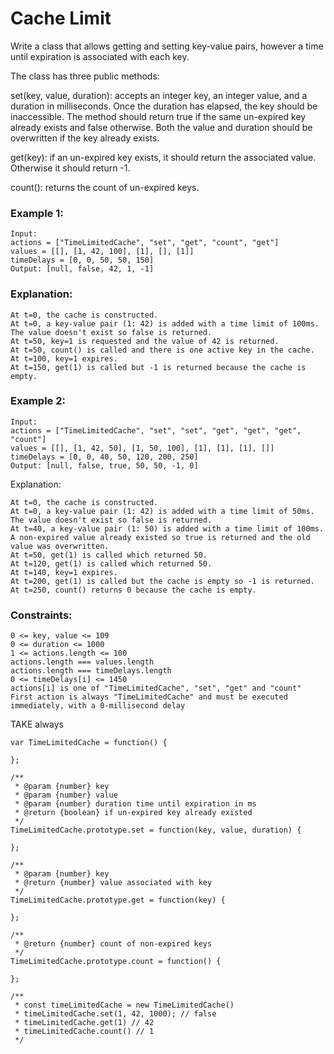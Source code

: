 # Cache Limit

Write a class that allows getting and setting key-value pairs, however a time until expiration is associated with each key.

The class has three public methods:

set(key, value, duration): accepts an integer key, an integer value, and a duration in milliseconds. Once the duration has elapsed, the key should be inaccessible. The method should return true if the same un-expired key already exists and false otherwise. Both the value and duration should be overwritten if the key already exists.

get(key): if an un-expired key exists, it should return the associated value. Otherwise it should return -1.

count(): returns the count of un-expired keys.

### Example 1:

```
Input:
actions = ["TimeLimitedCache", "set", "get", "count", "get"]
values = [[], [1, 42, 100], [1], [], [1]]
timeDelays = [0, 0, 50, 50, 150]
Output: [null, false, 42, 1, -1]
```

### Explanation:

```
At t=0, the cache is constructed.
At t=0, a key-value pair (1: 42) is added with a time limit of 100ms. The value doesn't exist so false is returned.
At t=50, key=1 is requested and the value of 42 is returned.
At t=50, count() is called and there is one active key in the cache.
At t=100, key=1 expires.
At t=150, get(1) is called but -1 is returned because the cache is empty.

```

### Example 2:

```
Input:
actions = ["TimeLimitedCache", "set", "set", "get", "get", "get", "count"]
values = [[], [1, 42, 50], [1, 50, 100], [1], [1], [1], []]
timeDelays = [0, 0, 40, 50, 120, 200, 250]
Output: [null, false, true, 50, 50, -1, 0]
```

Explanation:

```
At t=0, the cache is constructed.
At t=0, a key-value pair (1: 42) is added with a time limit of 50ms. The value doesn't exist so false is returned.
At t=40, a key-value pair (1: 50) is added with a time limit of 100ms. A non-expired value already existed so true is returned and the old value was overwritten.
At t=50, get(1) is called which returned 50.
At t=120, get(1) is called which returned 50.
At t=140, key=1 expires.
At t=200, get(1) is called but the cache is empty so -1 is returned.
At t=250, count() returns 0 because the cache is empty.
```

### Constraints:

```
0 <= key, value <= 109
0 <= duration <= 1000
1 <= actions.length <= 100
actions.length === values.length
actions.length === timeDelays.length
0 <= timeDelays[i] <= 1450
actions[i] is one of "TimeLimitedCache", "set", "get" and "count"
First action is always "TimeLimitedCache" and must be executed immediately, with a 0-millisecond delay

```

TAKE always

```
var TimeLimitedCache = function() {

};

/**
 * @param {number} key
 * @param {number} value
 * @param {number} duration time until expiration in ms
 * @return {boolean} if un-expired key already existed
 */
TimeLimitedCache.prototype.set = function(key, value, duration) {

};

/**
 * @param {number} key
 * @return {number} value associated with key
 */
TimeLimitedCache.prototype.get = function(key) {

};

/**
 * @return {number} count of non-expired keys
 */
TimeLimitedCache.prototype.count = function() {

};

/**
 * const timeLimitedCache = new TimeLimitedCache()
 * timeLimitedCache.set(1, 42, 1000); // false
 * timeLimitedCache.get(1) // 42
 * timeLimitedCache.count() // 1
 */

```
